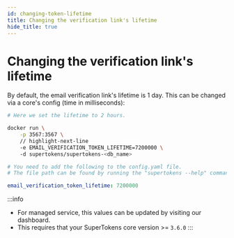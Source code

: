 ```yaml
---
id: changing-token-lifetime
title: Changing the verification link's lifetime
hide_title: true
---
```


<!-- COPY DOCS -->
<!-- ./thirdpartyemailpassword/common-customizations/email-verification/changing-token-lifetime.mdx -->


# Changing the verification link's lifetime

By default, the email verification link's lifetime is 1 day. This can be changed via a core's config (time in milliseconds):

<SelfHostedTabs>
<TabItem value="with-docker">

```bash
# Here we set the lifetime to 2 hours.

docker run \
    -p 3567:3567 \
    // highlight-next-line
    -e EMAIL_VERIFICATION_TOKEN_LIFETIME=7200000 \ 
    -d supertokens/supertokens-<db_name>
```
</TabItem>

<TabItem value="without-docker">

```yaml
# You need to add the following to the config.yaml file.
# The file path can be found by running the "supertokens --help" command

email_verification_token_lifetime: 7200000
```

</TabItem>
</SelfHostedTabs>

:::info
- For managed service, this values can be updated by visiting our dashboard.
- This requires that your SuperTokens core version >= `3.6.0`
:::
